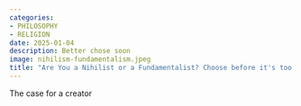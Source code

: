 ```yaml
---
categories:
- PHILOSOPHY
- RELIGION
date: 2025-01-04
description: Better chose soon
image: nihilism-fundamentalism.jpeg
title: "Are You a Nihilist or a Fundamentalist? Choose before it's too late!"
---
```


The case for a creator